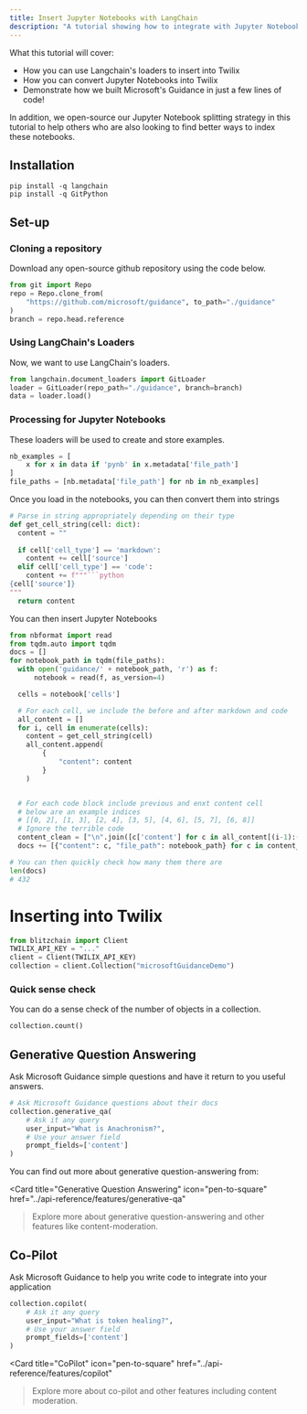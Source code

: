 ```yaml
---
title: Insert Jupyter Notebooks with LangChain
description: "A tutorial showing how to integrate with Jupyter Notebook documentation with Twilix"
---
```


What this tutorial will cover:

- How you can use Langchain's loaders to insert into Twilix
- How you can convert Jupyter Notebooks into Twilix
- Demonstrate how we built Microsoft's Guidance in just a few lines of code!

In addition, we open-source our Jupyter Notebook splitting strategy in
this tutorial to help others who are also looking to find better
ways to index these notebooks.

## Installation

```
pip install -q langchain
pip install -q GitPython
```

## Set-up 
### Cloning a repository

Download any open-source github repository using the code below.

```python
from git import Repo
repo = Repo.clone_from(
    "https://github.com/microsoft/guidance", to_path="./guidance"
)
branch = repo.head.reference
```

### Using LangChain's Loaders
Now, we want to use LangChain's loaders.

```python
from langchain.document_loaders import GitLoader
loader = GitLoader(repo_path="./guidance", branch=branch)
data = loader.load()
```

### Processing for Jupyter Notebooks

These loaders will be used to create and store examples. 

```python
nb_examples = [
    x for x in data if 'pynb' in x.metadata['file_path']
]
file_paths = [nb.metadata['file_path'] for nb in nb_examples]
```

Once you load in the notebooks, you can then convert them into strings
```python
# Parse in string appropriately depending on their type
def get_cell_string(cell: dict):
  content = ""
  
  if cell['cell_type'] == 'markdown':
    content += cell['source']
  elif cell['cell_type'] == 'code':
    content += f"""```python
{cell['source']}
"""
  return content
```

You can then insert Jupyter Notebooks

```python
from nbformat import read
from tqdm.auto import tqdm
docs = []
for notebook_path in tqdm(file_paths):
  with open('guidance/' + notebook_path, 'r') as f:
      notebook = read(f, as_version=4)

  cells = notebook['cells']

  # For each cell, we include the before and after markdown and code
  all_content = []
  for i, cell in enumerate(cells):
    content = get_cell_string(cell)
    all_content.append(
        {
            "content": content
        }
    )


  # For each code block include previous and enxt content cell
  # below are an example indices
  # [[0, 2], [1, 3], [2, 4], [3, 5], [4, 6], [5, 7], [6, 8]]
  # Ignore the terrible code 
  content_clean = ["\n".join([c['content'] for c in all_content[(i-1):(i + 1)]])for i in range(1, len(all_content))]
  docs += [{"content": c, "file_path": notebook_path} for c in content_clean]

# You can then quickly check how many them there are 
len(docs)
# 432
```

# Inserting into Twilix

<Snippet file="installation.mdx" />
<Snippet file="installation-python.mdx" />

```python
from blitzchain import Client
TWILIX_API_KEY = "..."
client = Client(TWILIX_API_KEY)
collection = client.Collection("microsoftGuidanceDemo")
```

### Quick sense check

You can do a sense check of the number of objects in a collection.

```python
collection.count()
```

## Generative Question Answering

Ask Microsoft Guidance simple questions and have it return to you useful answers.

```python
# Ask Microsoft Guidance questions about their docs
collection.generative_qa(
    # Ask it any query
    user_input="What is Anachronism?",
    # Use your answer field
    prompt_fields=['content']
)
```

You can find out more about generative question-answering from:

<Card
    title="Generative Question Answering"
    icon="pen-to-square"
    href="../api-reference/features/generative-qa"
>Explore more about generative question-answering and other features like content-moderation.</Card>

## Co-Pilot

Ask Microsoft Guidance to help you write code to integrate into your application

```python
collection.copilot(
    # Ask it any query
    user_input="What is token healing?",
    # Use your answer field
    prompt_fields=['content']
)
```

<Card
    title="CoPilot"
    icon="pen-to-square"
    href="../api-reference/features/copilot"
>Explore more about co-pilot and other features including content moderation.</Card>
